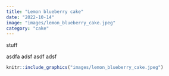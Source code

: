 ```yaml
---
title: "Lemon blueberry cake"
date: "2022-10-14"
image: "images/lemon_blueberry_cake.jpeg"
category: "cake"
---
```


 stuff

asdfa
adsf
asdf
adsf


```r
knitr::include_graphics("images/lemon_blueberry_cake.jpeg")
```

